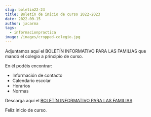 ```yaml
---
slug: boletin22-23
title: Boletín de inicio de curso 2022-2023
date: 2022-09-15
author: jacarma
tags:
  - informacionpractica
image: /images/cropped-colegio.jpg
---
```

Adjuntamos aquí el BOLETÍN INFORMATIVO PARA LAS FAMILIAS que mandó el colegio a principio de curso.

En él podéis encontrar:


- Información de contacto
- Calendario escolar
- Horarios
- Normas


Descarga aquí el [BOLETÍN INFORMATIVO PARA LAS FAMILIAS](https://mestreacasa.gva.es/c/document_library/get_file?folderId=500021363006&name=DLFE-2620821.pdf).

Feliz inicio de curso.